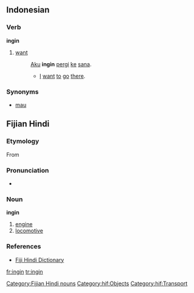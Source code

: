 ==Indonesian==

===Verb===
'''ingin'''

# [[want]]
#: [[aku|Aku]] '''ingin''' [[pergi]] [[ke]] [[sana]].
#:* [[I]] [[want]] [[to]] [[go]] [[there]].

===Synonyms===
* [[mau]]

==Fijian Hindi==
===Etymology===
From {{E.|hif}} {{term|engine}}

===Pronunciation===
* {{IPA|/ɪngɪn/}}

===Noun===
'''ingin'''

# [[engine]]
# [[locomotive]]

=== References ===
* [http://www.geocities.com/fijihindi/FijiHindiEnglishDict.htm#i Fiji Hindi Dictionary]

[[Category:Fijian Hindi nouns]]
[[Category:hif:Objects]]
[[Category:hif:Transport]]

[[fr:ingin]]
[[tr:ingin]]